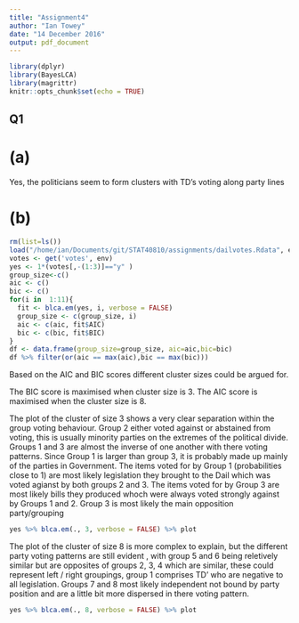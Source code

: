 ```yaml
---
title: "Assignment4"
author: "Ian Towey"
date: "14 December 2016"
output: pdf_document
---
```


```r
library(dplyr)
library(BayesLCA)
library(magrittr)
knitr::opts_chunk$set(echo = TRUE)
```

## Q1

# (a)
Yes, the politicians seem to form clusters with TD's voting along party lines

# (b)

```r
rm(list=ls())
load("/home/ian/Documents/git/STAT40810/assignments/dailvotes.Rdata", env <- new.env())
votes <- get('votes', env)
yes <- 1*(votes[,-(1:3)]=="y" )
group_size<-c()
aic <- c()
bic <- c()
for(i in  1:11){
  fit <- blca.em(yes, i, verbose = FALSE)
  group_size <- c(group_size, i)
  aic <- c(aic, fit$AIC)
  bic <- c(bic, fit$BIC)
}
df <- data.frame(group_size=group_size, aic=aic,bic=bic)
df %>% filter(or(aic == max(aic),bic == max(bic)))

```
Based on the AIC and BIC scores different cluster sizes could be argued for.

The BIC score is maximised when cluster size is 3. The AIC score is maximised when the cluster size is 8.

The plot of the cluster of size 3 shows a very clear separation within the group voting behaviour. Group 2 either voted against or abstained from voting, this is usually minority parties on the extremes of the political divide. Groups 1 and 3 are almost the inverse of one another with there voting patterns. Since Group 1 is larger than group 3, it is probably made up mainly of the parties in Government. The items voted for by Group 1 (probabilities close to 1) are most likely legislation they brought to the Dail which was voted agianst by both groups 2 and 3. The items voted for by Group 3 are most likely bills they produced whoch were always voted strongly against by Groups  1 and 2. Group 3 is most likely the main opposition party/grouping    

```r
yes %>% blca.em(., 3, verbose = FALSE) %>% plot
```

The plot of the cluster of size 8 is more complex to explain, but the different party voting patterns are still evident , with group 5 and 6 being reletively similar but are opposites of groups 2, 3, 4 which are similar, these could represent left / right groupings, group 1 comprises TD' who are negative to all legislation. Groups 7 and 8 most likely independent not bound by party position and are a little bit more dispersed in there voting pattern.

```r
yes %>% blca.em(., 8, verbose = FALSE) %>% plot
```